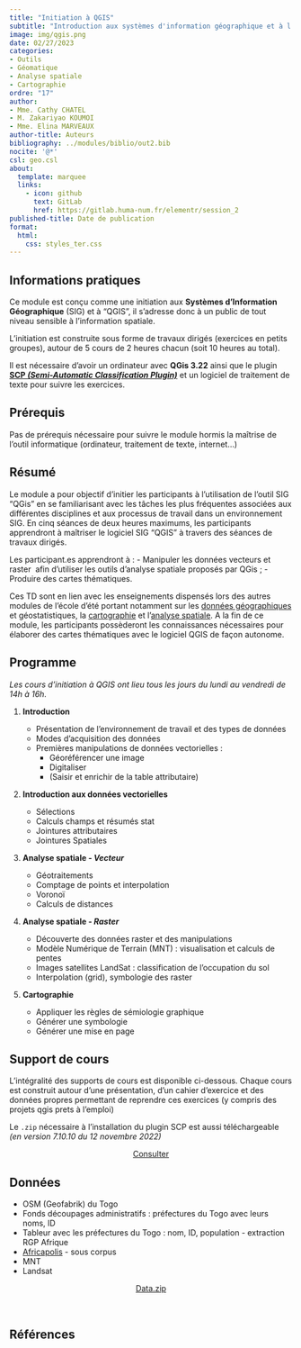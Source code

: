 ```yaml
---
title: "Initiation à QGIS"
subtitle: "Introduction aux systèmes d'information géographique et à l'outil QGIS"
image: img/qgis.png
date: 02/27/2023
categories: 
- Outils
- Géomatique
- Analyse spatiale
- Cartographie
ordre: "17" 
author: 
- Mme. Cathy CHATEL
- M. Zakariyao KOUMOI
- Mme. Elina MARVEAUX
author-title: Auteurs
bibliography: ../modules/biblio/out2.bib
nocite: '@*'
csl: geo.csl
about:
  template: marquee
  links:
    - icon: github
      text: GitLab
      href: https://gitlab.huma-num.fr/elementr/session_2
published-title: Date de publication 
format:
  html: 
    css: styles_ter.css
---
```


<!-- ::: {#contrib} -->

<!-- ### Contributeur·rice·s -->

<!-- Hugues Pecout, ... -->

<!-- ::: -->

<div>

## <i class="bi bi-info-circle"></i> Informations pratiques

Ce module est conçu comme une initiation aux **Systèmes d'Information Géographique** (SIG) et à "QGIS", il s'adresse donc à un public de tout niveau sensible à l'information spatiale.

L'initiation est construite sous forme de travaux dirigés (exercices en petits groupes), autour de 5 cours de 2 heures chacun (soit 10 heures au total).

Il est nécessaire d'avoir un ordinateur avec **QGis 3.22** ainsi que le plugin [**SCP *(Semi-Automatic Classification Plugin)***](https://plugins.qgis.org/plugins/SemiAutomaticClassificationPlugin/) et un logiciel de traitement de texte pour suivre les exercices.

</div>

## <i class="bi bi-ui-checks-grid"></i> Prérequis

Pas de prérequis nécessaire pour suivre le module hormis la maîtrise de l'outil informatique (ordinateur, traitement de texte, internet...)

## <i class="bi bi-bookmark"></i> Résumé

Le module a pour objectif d'initier les participants à l'utilisation de l'outil SIG "QGis" en se familiarisant avec les tâches les plus fréquentes associées aux différentes disciplines et aux processus de travail dans un environnement SIG. En cinq séances de deux heures maximums, les participants apprendront à maîtriser le logiciel SIG "QGIS" à travers des séances de travaux dirigés.

Les participant.es apprendront à : - Manipuler les données vecteurs et raster  afin d'utiliser les outils d'analyse spatiale proposés par QGis ; - Produire des cartes thématiques.

Ces TD sont en lien avec les enseignements dispensés lors des autres modules de l'école d'été portant notamment sur les [données géographiques](typ3_ig.qmd) et géostatistiques, la [cartographie](cart1-2_the.qmd) et l'[analyse spatiale](spa1_sem.qmd). A la fin de ce module, les participants possèderont les connaissances nécessaires pour élaborer des cartes thématiques avec le logiciel QGIS de façon autonome.

## <i class="bi bi-calendar-week"></i> Programme

*Les cours d'initiation à QGIS ont lieu tous les jours du lundi au vendredi de 14h à 16h.*

1.  **Introduction**

    -   Présentation de l'environnement de travail et des types de données
    -   Modes d'acquisition des données
    -   Premières manipulations de données vectorielles :
        -   Géoréférencer une image
        -   Digitaliser
        -   (Saisir et enrichir de la table attributaire)

2.  **Introduction aux données vectorielles**

    -   Sélections
    -   Calculs champs et résumés stat
    -   Jointures attributaires
    -   Jointures Spatiales

3.  **Analyse spatiale - *Vecteur***

    -   Géotraitements
    -   Comptage de points et interpolation
    -   Voronoï
    -   Calculs de distances

4.  **Analyse spatiale - *Raster***

    -   Découverte des données raster et des manipulations
    -   Modèle Numérique de Terrain (MNT) : visualisation et calculs de pentes
    -   Images satellites LandSat : classification de l'occupation du sol
    -   Interpolation (grid), symbologie des raster

5.  **Cartographie**

    -   Appliquer les règles de sémiologie graphique
    -   Générer une symbologie
    -   Générer une mise en page

## <i class="bi bi-person-video3"></i> Support de cours

L'intégralité des supports de cours est disponible ci-dessous. Chaque cours est construit autour d'une présentation, d'un cahier d'exercice et des données propres permettant de reprendre ces exercices (y compris des projets qgis prets à l'emploi)

Le `.zip` nécessaire à l'installation du plugin SCP est aussi téléchargeable *(en version 7.10.10 du 12 novembre 2022)*

<center><a href="" class="btn btn-warning" role="button" aria-disabled="true"><i class="bi bi-eye"></i> Consulter</a></center>

<!-- <object class="slide" data="support/introR_seance2_diapo.pdf" type="application/pdf"> -->

<!-- <iframe class="slide" src="https://meghan.rbind.io/slides/neair/neair.html#/title-slide"> -->

<!-- </iframe> -->

<!-- ::: {#url} -->

<!-- <i class="bi bi-cloud-arrow-down-fill"></i> [Télécharger</i>]() -->

<!-- ::: -->

<!-- </object> -->

<!--  -->

<!-- ## <i class="bi bi-person-video3"></i> Support de TD -->

<!-- Quam ob rem cave Catoni anteponas ne istum quidem ipsum, quem Apollo, ut ais, sapientissimum iudicavit; huius enim facta, illius dicta laudantur. De me autem, ut iam cum utroque vestrum loquar, sic habetote. -->

<!-- \ -->

<!-- \ -->

<!--  -->

## <i class="bi bi-clipboard-data"></i> Données

-   OSM (Geofabrik) du Togo
-   Fonds découpages administratifs : préfectures du Togo avec leurs noms, ID
-   Tableur avec les préfectures du Togo : nom, ID, population - extraction RGP Afrique
-   [Africapolis](../donnees/vil_afric_2015.qmd) - sous corpus
-   MNT
-   Landsat

<center><a href="" class="btn btn-info" role="button" aria-disabled="true"><i class="bi bi-cloud-arrow-down"></i> Data.zip</a></center>

\

## <i class="bi bi-file-earmark-text"></i> Références

::: {#refs}
:::
